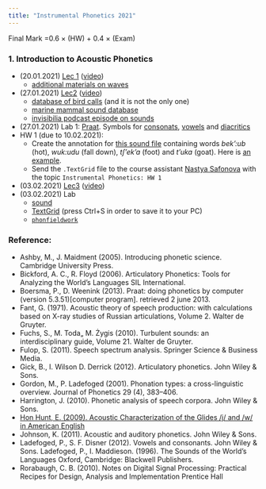 ```yaml
---
title: "Instrumental Phonetics 2021"
---
```


Final Mark =0.6 $\times$ (HW) + 0.4 $\times$ (Exam)

### 1. Introduction to Acoustic Phonetics

* (20.01.2021)	[Lec 1](https://github.com/agricolamz/2021_HSE_m_Instrumental_phonetics/raw/master/docs/lec%201/21.01.16_Acoustic_Phonetics_lec_1.pdf) ([video](https://youtu.be/AD2KYpXlo4A))
    * [additional materials on waves](https://pudding.cool/2018/02/waveforms/) 
* (27.01.2021) [Lec2](https://github.com/agricolamz/2021_HSE_m_Instrumental_phonetics/raw/master/docs/2021.01.27_bioacoustics.pdf) ([video](https://youtu.be/NoZxQiu1fzs))
    * [database of bird calls](https://www.xeno-canto.org/) (and it is not the only one)
    * [marine mammal sound database](https://cis.whoi.edu/science/B/whalesounds/index.cfm)
    * [invisibilia podcast episode on sounds](https://www.npr.orgo/2020/03/25/821648089/the-last-sound)
* (27.01.2021)	Lab 1: [Praat](http://www.fon.hum.uva.nl/praat/). Symbols for [consonats](http://www.fon.hum.uva.nl/praat/manual/Phonetic_symbols__consonants_1.png), [vowels](http://www.fon.hum.uva.nl/praat/manual/Phonetic_symbols__vowels_1.png) and [diacritics](http://www.fon.hum.uva.nl/praat/manual/Phonetic_symbols__diacritics.html)
* HW 1 (due to 10.02.2021): 
    * Create the  annotation for [this sound file](https://github.com/agricolamz/2018_m_Instrumental_Phonetics/blob/master/docs/materials/andi_plosives.wav?raw=true) containing words *bek':ub* (hot), *wuk:udu* (fall down), *tʃ'ek'a* (foot) and *t'uka* (goat). Here is [an example](https://raw.githubusercontent.com/agricolamz/2018_m_Instrumental_Phonetics/master/docs/hw1.png).
    * Send the `.TextGrid` file to the course assistant [Nastya Safonova](mailto:nastya-saff@yandex.ru) with the topic `Instrumental Phonetics: HW 1`
* (03.02.2021) [Lec3](https://github.com/agricolamz/2021_HSE_m_Instrumental_phonetics/raw/master/docs/18.02.10_Vowels.pdf) ([video](https://youtu.be/zdTIzDHnwQo))
* (03.02.2021) Lab
    * [sound](https://goo.gl/IzpUyo)
    * [TextGrid](https://goo.gl/4tGthZ) (press Ctrl+S in order to save it to your PC)
    * [`phonfieldwork`](https://docs.ropensci.org/phonfieldwork/)


### Reference:

* Ashby, M., J. Maidment (2005). Introducing phonetic science. Cambridge University Press.
* Bickford, A. C., R. Floyd (2006). Articulatory Phonetics: Tools for Analyzing the World’s Languages SIL International. 
* Boersma,  P.,  D.  Weenink  (2013). Praat:    doing  phonetics  by  computer  (version 5.3.51)[computer program]. retrieved 2 june 2013.
* Fant, G. (1971). Acoustic theory of speech production:  with calculations based on X-ray studies of Russian articulations, Volume 2.  Walter de Gruyter.
* Fuchs, S., M. Toda„ M. Żygis (2010). Turbulent sounds:  an interdisciplinary guide, Volume 21.  Walter de Gruyter.
* Fulop, S. (2011). Speech spectrum analysis.  Springer Science & Business Media.
* Gick, B., I. Wilson D. Derrick (2012). Articulatory phonetics. John Wiley & Sons.
* Gordon, M., P. Ladefoged (2001).  Phonation types: a cross-linguistic overview. Journal of Phonetics 29 (4), 383–406.
* Harrington, J. (2010). Phonetic analysis of speech corpora. John Wiley & Sons.
* [Hon Hunt, E. (2009). Acoustic Characterization of the Glides /j/ and /w/ in American English](https://dspace.mit.edu/bitstream/handle/1721.1/52797/547382338-MIT.pdf;sequence=2)
* Johnson, K. (2011). Acoustic and auditory phonetics. John Wiley & Sons.
* Ladefoged, P., S. F. Disner (2012). Vowels and consonants. John Wiley & Sons.
Ladefoged, P., I. Maddieson. (1996). The Sounds of the World’s Languages Oxford, Cambridge: Blackwell Publishers.
* Rorabaugh, C. B. (2010). Notes on Digital Signal Processing: Practical Recipes for Design, Analysis and Implementation Prentice Hall